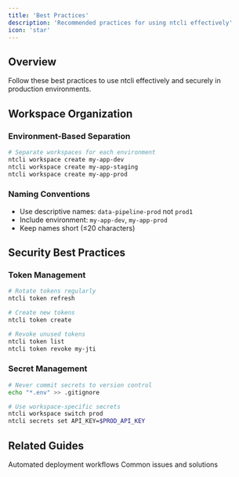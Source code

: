 ```yaml
---
title: 'Best Practices'
description: 'Recommended practices for using ntcli effectively'
icon: 'star'
---
```


## Overview

Follow these best practices to use ntcli effectively and securely in production environments.

## Workspace Organization

### Environment-Based Separation

```bash
# Separate workspaces for each environment
ntcli workspace create my-app-dev
ntcli workspace create my-app-staging  
ntcli workspace create my-app-prod
```

### Naming Conventions

- Use descriptive names: `data-pipeline-prod` not `prod1`
- Include environment: `my-app-dev`, `my-app-prod`
- Keep names short (≤20 characters)

## Security Best Practices

### Token Management

```bash
# Rotate tokens regularly
ntcli token refresh

# Create new tokens
ntcli token create

# Revoke unused tokens
ntcli token list
ntcli token revoke my-jti
```

### Secret Management

```bash
# Never commit secrets to version control
echo "*.env" >> .gitignore

# Use workspace-specific secrets
ntcli workspace switch prod
ntcli secrets set API_KEY=$PROD_API_KEY
```

## Related Guides

<CardGroup cols={2}>
  <Card
    title="CI/CD Integration"
    icon="robot"
    href="/dev/ci-cd"
  >
    Automated deployment workflows
  </Card>
  <Card
    title="Troubleshooting"
    icon="wrench"
    href="/dev/troubleshooting"
  >
    Common issues and solutions
  </Card>
</CardGroup>
